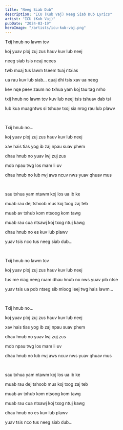```yaml
---
title: "Neeg Siab Dub"
description: "ICU (Kub Vaj) Neeg Siab Dub Lyrics"
artist: "ICU (Kub Vaj)"
pubDate: "2024-03-19"
heroImage: "/artists/icu-kub-vaj.png"
---
```


Txij hnub no lawm tov

koj yuav ploj zuj zus hauv kuv lub neej

neeg siab tsis ncaj ncees

twb muaj tus lawm tseem tuaj ntxias

ua rau kuv lub siab... quaj dhi tsis xav ua neeg

kev nqe peev zaum no txhua yam koj tau tag nrho

txij hnub no lawm tov kuv lub neej tsis tshuav dab tsi

lub kua muagntws si tshuav txoj sia nrog rau lub plawv

<br />

Txij hnub no...

koj yuav ploj zuj zus hauv kuv lub neej

xav hais tias yog ib zaj npau suav phem

dhau hnub no yuav lwj zuj zus

mob npau twg los mam li uv

dhau hnub no lub rwj aws ncuv nws yuav qhuav mus

<br />

sau txhua yam ntawm koj los ua ib ke

muab rau dej tshoob mus koj txog zaj teb

muab av txhub kom ntsoog kom tawg

muab rau cua ntsawj koj txog ntuj kawg

dhau hnub no es kuv lub plawv

yuav tsis nco tus neeg siab dub...

<br />

Txij hnub no lawm tov

koj yuav ploj zuj zus hauv kuv lub neej

tus me niag neeg ruam dhau hnub no nws yuav pib ntse

yuav tsis ua pob ntseg sib mloog leej twg hais lawm...

<br />

Txij hnub no...

koj yuav ploj zuj zus hauv kuv lub neej

xav hais tias yog ib zaj npau suav phem

dhau hnub no yuav lwj zuj zus

mob npau twg los mam li uv

dhau hnub no lub rwj aws ncuv nws yuav qhuav mus

<br />

sau txhua yam ntawm koj los ua ib ke

muab rau dej tshoob mus koj txog zaj teb

muab av txhub kom ntsoog kom tawg

muab rau cua ntsawj koj txog ntuj kawg

dhau hnub no es kuv lub plawv

yuav tsis nco tus neeg siab dub...

